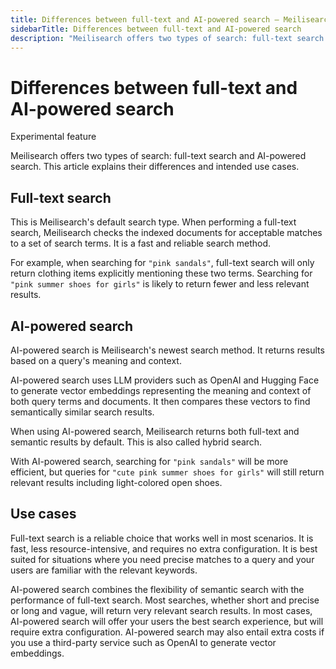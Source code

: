 ```yaml
---
title: Differences between full-text and AI-powered search — Meilisearch documentation
sidebarTitle: Differences between full-text and AI-powered search
description: "Meilisearch offers two types of search: full-text search and AI-powered search. This article explains their differences and intended use cases."
---
```


# Differences between full-text and AI-powered search

<Note>Experimental feature</Note>

Meilisearch offers two types of search: full-text search and AI-powered search. This article explains their differences and intended use cases.

## Full-text search

This is Meilisearch's default search type. When performing a full-text search, Meilisearch checks the indexed documents for acceptable matches to a set of search terms. It is a fast and reliable search method.

For example, when searching for `"pink sandals"`, full-text search will only return clothing items explicitly mentioning these two terms. Searching for `"pink summer shoes for girls"` is likely to return fewer and less relevant results.

## AI-powered search

AI-powered search is Meilisearch's newest search method. It returns results based on a query's meaning and context.

AI-powered search uses LLM providers such as OpenAI and Hugging Face to generate vector embeddings representing the meaning and context of both query terms and documents. It then compares these vectors to find semantically similar search results.

When using AI-powered search, Meilisearch returns both full-text and semantic results by default. This is also called hybrid search.

With AI-powered search, searching for `"pink sandals"` will be more efficient, but queries for `"cute pink summer shoes for girls"` will still return relevant results including light-colored open shoes.

## Use cases

Full-text search is a reliable choice that works well in most scenarios. It is fast, less resource-intensive, and requires no extra configuration. It is best suited for situations where you need precise matches to a query and your users are familiar with the relevant keywords.

AI-powered search combines the flexibility of semantic search with the performance of full-text search. Most searches, whether short and precise or long and vague, will return very relevant search results. In most cases, AI-powered search will offer your users the best search experience, but will require extra configuration. AI-powered search may also entail extra costs if you use a third-party service such as OpenAI to generate vector embeddings.
